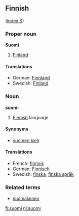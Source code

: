 ==Finnish==
([[Wiktionary:Finnish_index_s|index S]])

===Proper noun===
'''Suomi'''
# [[Finland]]

====Translations====
*German: [[Finnland]] 
*Swedish: [[Finland]]

===Noun===
'''suomi'''

# [[Finnish]] language

====Synonyms====
*[[suomen kieli]]

====Translations====
*French: [[finnois]]
*German: [[Finnisch]] 
*Swedish: [[finska]], [[finska språk]]

===Related terms===
*[[suomalainen]]

[[fi:suomi]]
[[nl:suomi]]